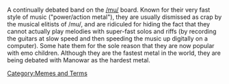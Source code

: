 A continually debated band on the [[/mu/]] board. Known for their very fast style of music ("power/action metal"), they are usually dismissed as crap by the musical elitists of /mu/, and are ridiculed for hiding the fact that they cannot actually play melodies with super-fast solos and riffs (by recording the guitars at slow speed and then speeding the music up digitally on a computer). Some hate them for the sole reason that they are now popular with emo children. Although they are the fastest metal in the world, they are being debated with Manowar as the hardest metal.

[[Category:Memes and Terms]]